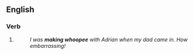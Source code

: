 ==English==

===Verb===
{{head|en|verb form}}

# {{present participle of|en|make whoopee|nocat=1}}
#: ''I was '''making whoopee''' with Adrian when my dad came in. How embarrassing!''